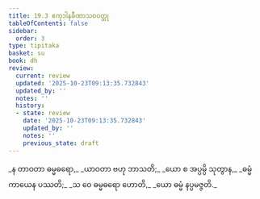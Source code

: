```yaml
---
title: 19.3 ဧကုဒါနခီဏာသဝဝတ္ထု
tableOfContents: false
sidebar:
  order: 3
type: tipitaka
basket: su
book: dh
review:
  current: review
  updated: '2025-10-23T09:13:35.732843'
  updated_by: ''
  notes: ''
  history:
  - state: review
    date: '2025-10-23T09:13:35.732843'
    updated_by: ''
    notes: ''
    previous_state: draft
---
```



<ReviewStatus review={frontmatter.review} showDetails={true} />

<HypothesisAnnotation frontmatter={frontmatter} />

<DynamicBreadcrumb />

<Division number="259" book="dh" e="ch" v="18" p="50">

<Paragraph number="280" type="verses" book="dh">
_န တာဝတာ ဓမ္မဓရော,_  
_ယာဝတာ ဗဟု ဘာသတိ;_  
_ယော စ အပ္ပမ္ပိ သုတွာန,_  
_ဓမ္မံ ကာယေန ပဿတိ;_  
_သ ဝေ ဓမ္မဓရော ဟောတိ,_  
_ယော ဓမ္မံ နပ္ပမဇ္ဇတိ._
</Paragraph>
</Division>